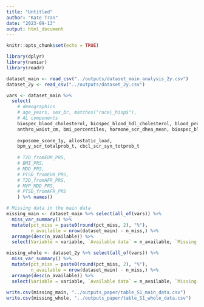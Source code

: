 ```yaml
---
title: "Untitled"
author: "Kate Tran"
date: "2023-09-13"
output: html_document
---
```


```r
knitr::opts_chunk$set(echo = TRUE)
```

```r
library(dplyr)
library(naniar)
library(readr)
```

```r
dataset_main <- read_csv("../outputs/dataset_main_analysis_2y.csv")
dataset_2y <- read_csv("../outputs/dataset_2y.csv")
```

```r
vars <- dataset_main %>% 
  select(
    # demographics
    # age_years, sex_br, matches("race|_hisp$"),
    # AL components
    biospec_blood_cholesterol, biospec_blood_hdl_cholesterol, blood_pressure_sys_mean, blood_pressure_dia_mean,
    anthro_waist_cm, bmi_percentiles, hormone_scr_dhea_mean, biospec_blood_hemoglobin_a1,
    
    exposome_score_1y, allostatic_load, 
    bpm_y_scr_totalprob_t, cbcl_scr_syn_totprob_t
    
    # T2D_fromEUR_PRS, 
    # BMI_PRS, 
    # MDD_PRS,
    # PTSD_fromEUR_PRS,
    # T2D_fromAFR_PRS,
    # MVP_MDD_PRS,
    # PTSD_fromAFR_PRS
    ) %>% names()

# Missing data in the main data
missing_main <- dataset_main %>% select(all_of(vars)) %>% 
  miss_var_summary() %>% 
  mutate(pct_miss = paste0(round(pct_miss, 2), "%"),
         n_available = nrow(dataset_main) - n_miss,) %>%
  arrange(desc(n_available)) %>% 
  select(Variable = variable, `Available data` = n_available, `Missing data` = n_miss, `Missing (%)` = pct_miss)

missing_whole <- dataset_2y %>% select(all_of(vars)) %>% 
  miss_var_summary() %>% 
  mutate(pct_miss = paste0(round(pct_miss, 2), "%"),
         n_available = nrow(dataset_main) - n_miss,) %>%
  arrange(desc(n_available)) %>% 
  select(Variable = variable, `Available data` = n_available, `Missing data` = n_miss, `Missing (%)` = pct_miss)
  
write.csv(missing_main, "../outputs_paper/table_S1_main_data.csv")
write.csv(missing_whole, "../outputs_paper/table_S1_whole_data.csv")
```



















